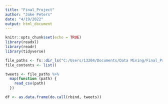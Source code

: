 ---
title: "Final_Project"
author: "Jake Peters"
date: "4/19/2022"
output: html_document
---

```{r setup, include=FALSE}
knitr::opts_chunk$set(echo = TRUE)
library(readxl)
library(readr)
library(tidyverse)
```

```{r}
file_paths <- fs::dir_ls("C:/Users/13204/Documents/Data Mining/Final_Project/DATA318 Final Project/MuskTweets10-21")
file_contents <- list()
```

<!-- ```{r} -->
<!-- for(i in seq_along(file_paths)){ -->

<!--   file_contents[[i]] <- read_csv( -->
<!--     file = file_paths[[i]] -->
<!--   ) -->

<!-- } -->

<!-- file_contents <- set_names(file_contents, file_paths) -->


<!-- ``` -->

```{r}
tweets <- file_paths %>% 
  map(function (path) {
    read_csv(path)
  })


```

```{r}
df <- as.data.frame(do.call(rbind, tweets))



```


